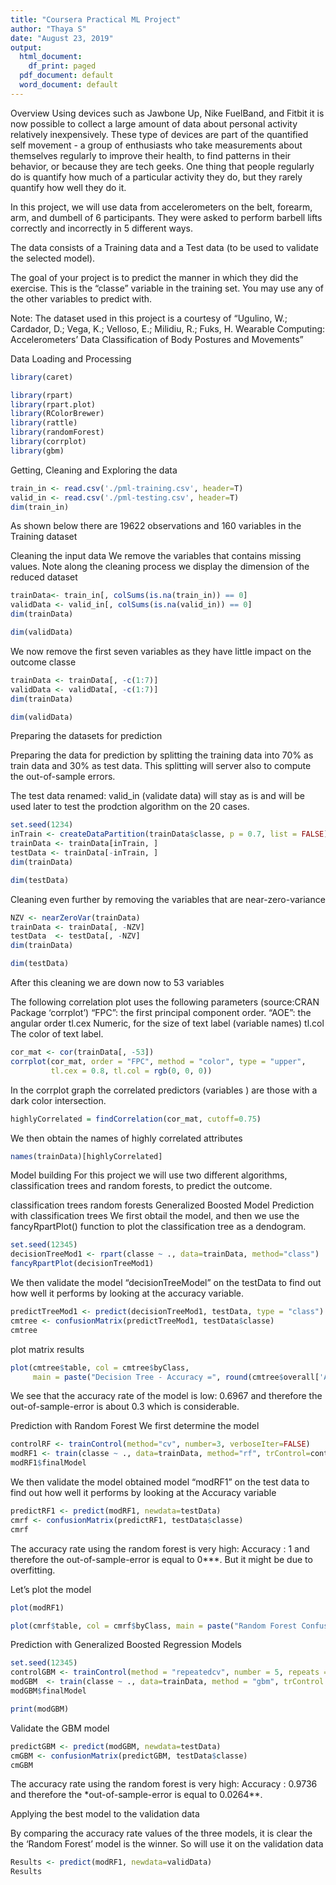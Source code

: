 ---
title: "Coursera Practical ML Project"
author: "Thaya S"
date: "August 23, 2019"
output:
  html_document:
    df_print: paged
  pdf_document: default
  word_document: default
---

Overview
Using devices such as Jawbone Up, Nike FuelBand, and Fitbit it is now possible to collect a large amount of data about personal activity relatively inexpensively. These type of devices are part of the quantified self movement - a group of enthusiasts who take measurements about themselves regularly to improve their health, to find patterns in their behavior, or because they are tech geeks. One thing that people regularly do is quantify how much of a particular activity they do, but they rarely quantify how well they do it.

In this project, we will use data from accelerometers on the belt, forearm, arm, and dumbell of 6 participants. They were asked to perform barbell lifts correctly and incorrectly in 5 different ways.

The data consists of a Training data and a Test data (to be used to validate the selected model).

The goal of your project is to predict the manner in which they did the exercise. This is the "classe" variable in the training set. You may use any of the other variables to predict with.

Note: The dataset used in this project is a courtesy of "Ugulino, W.; Cardador, D.; Vega, K.; Velloso, E.; Milidiu, R.; Fuks, H. Wearable Computing: Accelerometers' Data Classification of Body Postures and Movements"

Data Loading and Processing

```{r}
library(caret)
```

```{r}
library(rpart)
library(rpart.plot)
library(RColorBrewer)
library(rattle)
library(randomForest)
library(corrplot)
library(gbm)
```


Getting, Cleaning and Exploring the data

```{r}
train_in <- read.csv('./pml-training.csv', header=T)
valid_in <- read.csv('./pml-testing.csv', header=T)
dim(train_in)
```


As shown below there are 19622 observations and 160 variables in the Training dataset

Cleaning the input data
We remove the variables that contains missing values. Note along the cleaning process we display the dimension of the reduced dataset
```{r}
trainData<- train_in[, colSums(is.na(train_in)) == 0]
validData <- valid_in[, colSums(is.na(valid_in)) == 0]
dim(trainData)
```


```{r}
dim(validData)
```

We now remove the first seven variables as they have little impact on the outcome classe

```{r}
trainData <- trainData[, -c(1:7)]
validData <- validData[, -c(1:7)]
dim(trainData)
```

```{r}
dim(validData)
```

Preparing the datasets for prediction

Preparing the data for prediction by splitting the training data into 70% as train data and 30% as test data. This splitting will server also to compute the out-of-sample errors.

The test data renamed: valid_in (validate data) will stay as is and will be used later to test the prodction algorithm on the 20 cases.

```{r}
set.seed(1234) 
inTrain <- createDataPartition(trainData$classe, p = 0.7, list = FALSE)
trainData <- trainData[inTrain, ]
testData <- trainData[-inTrain, ]
dim(trainData)
```

```{r}
dim(testData)
```

Cleaning even further by removing the variables that are near-zero-variance

```{r}
NZV <- nearZeroVar(trainData)
trainData <- trainData[, -NZV]
testData  <- testData[, -NZV]
dim(trainData)
```

```{r}
dim(testData)
```

After this cleaning we are down now to 53 variables

The following correlation plot uses the following parameters (source:CRAN Package 'corrplot') "FPC": the first principal component order. "AOE": the angular order tl.cex Numeric, for the size of text label (variable names) tl.col The color of text label.

```{r}
cor_mat <- cor(trainData[, -53])
corrplot(cor_mat, order = "FPC", method = "color", type = "upper", 
         tl.cex = 0.8, tl.col = rgb(0, 0, 0))
```


In the corrplot graph the correlated predictors (variables ) are those with a dark color intersection.

```{r}
highlyCorrelated = findCorrelation(cor_mat, cutoff=0.75)
```
We then obtain the names of highly correlated attributes

```{r}
names(trainData)[highlyCorrelated]
```

Model building
For this project we will use two different algorithms, classification trees and random forests, to predict the outcome.

classification trees
random forests
Generalized Boosted Model
Prediction with classification trees
We first obtail the model, and then we use the fancyRpartPlot() function to plot the classification tree as a dendogram.

```{r}
set.seed(12345)
decisionTreeMod1 <- rpart(classe ~ ., data=trainData, method="class")
fancyRpartPlot(decisionTreeMod1)
```

We then validate the model "decisionTreeModel" on the testData to find out how well it performs by looking at the accuracy variable.
```{r}
predictTreeMod1 <- predict(decisionTreeMod1, testData, type = "class")
cmtree <- confusionMatrix(predictTreeMod1, testData$classe)
cmtree
```


plot matrix results
```{r}
plot(cmtree$table, col = cmtree$byClass, 
     main = paste("Decision Tree - Accuracy =", round(cmtree$overall['Accuracy'], 4)))
```


We see that the accuracy rate of the model is low: 0.6967 and therefore the out-of-sample-error is about 0.3 which is considerable.


Prediction with Random Forest
We first determine the model

```{r}
controlRF <- trainControl(method="cv", number=3, verboseIter=FALSE)
modRF1 <- train(classe ~ ., data=trainData, method="rf", trControl=controlRF)
modRF1$finalModel
```

We then validate the model obtained model "modRF1" on the test data to find out how well it performs by looking at the Accuracy variable

```{r}
predictRF1 <- predict(modRF1, newdata=testData)
cmrf <- confusionMatrix(predictRF1, testData$classe)
cmrf
```


The accuracy rate using the random forest is very high: Accuracy : 1 and therefore the out-of-sample-error is equal to 0***. But it might be due to overfitting.

Let's plot the model

```{r}
plot(modRF1)
```


```{r}
plot(cmrf$table, col = cmrf$byClass, main = paste("Random Forest Confusion Matrix: Accuracy =", round(cmrf$overall['Accuracy'], 4)))
```


Prediction with Generalized Boosted Regression Models

```{r}
set.seed(12345)
controlGBM <- trainControl(method = "repeatedcv", number = 5, repeats = 1)
modGBM  <- train(classe ~ ., data=trainData, method = "gbm", trControl = controlGBM, verbose = FALSE)
modGBM$finalModel
```


```{r}
print(modGBM)
```


Validate the GBM model
```{r}
predictGBM <- predict(modGBM, newdata=testData)
cmGBM <- confusionMatrix(predictGBM, testData$classe)
cmGBM
```

The accuracy rate using the random forest is very high: Accuracy : 0.9736 and therefore the *out-of-sample-error is equal to 0.0264**.

Applying the best model to the validation data

By comparing the accuracy rate values of the three models, it is clear the the 'Random Forest' model is the winner. So will use it on the validation data
```{r}
Results <- predict(modRF1, newdata=validData)
Results
```


